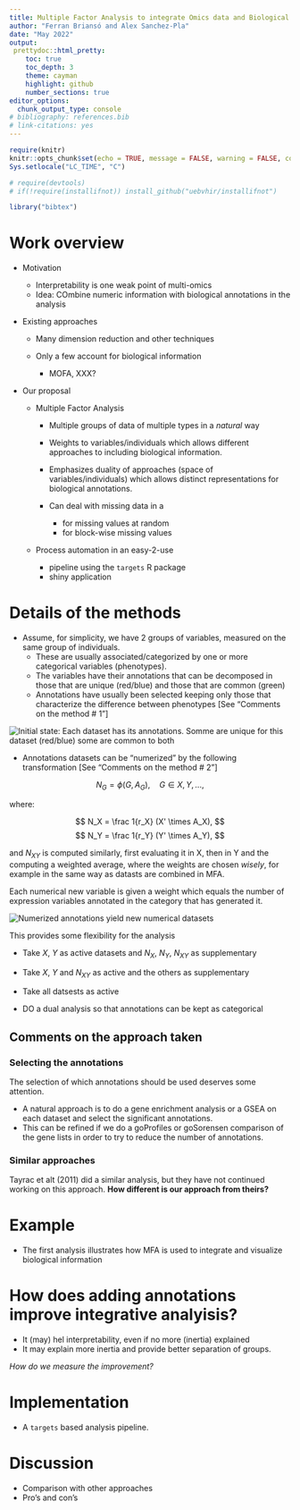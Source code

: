 ```yaml
---
title: Multiple Factor Analysis to integrate Omics data and Biological Information
author: "Ferran Briansó and Alex Sanchez-Pla"
date: "May 2022"
output:
 prettydoc::html_pretty:
    toc: true
    toc_depth: 3
    theme: cayman
    highlight: github
    number_sections: true
editor_options: 
  chunk_output_type: console
# bibliography: references.bib
# link-citations: yes
---
```


```r
require(knitr)
knitr::opts_chunk$set(echo = TRUE, message = FALSE, warning = FALSE, comment = NA, prompt = TRUE, tidy = FALSE, fig.width = 7, fig.height = 7, fig_caption = TRUE,cache=FALSE)
Sys.setlocale("LC_TIME", "C")
```

```r
# require(devtools)
# if(!require(installifnot)) install_github("uebvhir/installifnot")

library("bibtex")
```

# Work overview

-   Motivation

    -   Interpretability is one weak point of multi-omics
    -   Idea: COmbine numeric information with biological annotations in the analysis

-   Existing approaches

    -   Many dimension reduction and other techniques

    -   Only a few account for biological information

        -   MOFA, XXX?

-   Our proposal

    -   Multiple Factor Analysis

        -   Multiple groups of data of multiple types in a *natural* way

        -   Weights to variables/individuals which allows different approaches to including biological information.

        -   Emphasizes duality of approaches (space of variables/individuals) which allows distinct representations for biological annotations.

        -   Can deal with missing data in a

            -   for missing values at random
            -   for block-wise missing values

    -   Process automation in an easy-2-use

        -   pipeline using the `targets` R package
        -   shiny application

# Details of the methods

- Assume, for simplicity, we have 2 groups of variables, measured on the same group of individuals.
  - These are usually associated/categorized by one or more categorical variables (phenotypes).
  - The variables have their annotations that can be decomposed in those that are unique (red/blue) and those that are common (green)
  -   Annotations have usually been selected keeping only those that characterize the difference between phenotypes [See "Comments on the method \# 1"]

![](Omics2BioKnowledge-0.jpeg "Initial state: Each dataset has its annotations. Somme are unique for this dataset (red/blue) some are common to both")

- Annotations datasets can be "numerized" by the following transformation [See "Comments on the method \# 2"]

$$
N_G = \phi(G, A_G) , \quad G\in {X, Y, ...},
$$

where:

$$
N_X = \frac 1{r_X} (X' \times A_X), 
$$
$$
N_Y = \frac 1{r_Y} (Y' \times A_Y), 
$$

and $N_{XY}$ is computed similarly, first evaluating it in X, then in Y and the computing a weighted average, where the weights are chosen *wisely*, for example in the same way as datasts are combined in MFA.

Each numerical new variable is given a weight which equals the number of expression variables annotated in the category that has generated it.

![](Omics2BioKnowledge-1.jpeg "Numerized annotations yield new numerical datasets")

This provides some flexibility for the analysis

- Take $X$, $Y$ as active datasets and $N_X$, $N_Y$, $N_{XY}$ as supplementary

- Take $X$, $Y$ and $N_{XY}$ as active and the others as supplementary

- Take all datsests as active

- DO a dual analysis so that annotations can be kept as categorical

## Comments on the approach taken 

### Selecting the annotations

The selection of which annotations should be used deserves some attention.

- A natural approach is to do a gene enrichment analysis or a GSEA on each dataset and select the significant annotations.
- This can be refined if we do a goProfiles or goSorensen comparison of the gene lists in order to try to reduce the number of annotations.

### Similar approaches

Tayrac et alt (2011) did a similar analysis, but they have not continued working on this approach. **How different is our approach from theirs?**

# Example

- The first analysis illustrates how MFA is used to integrate and visualize biological information

# How does adding annotations improve integrative analyisis?

- It (may) hel interpretability, even if no more (inertia) explained
- It may explain more inertia and provide better separation of groups.

_How do we measure the improvement?_


# Implementation

- A `targets` based analysis pipeline.


# Discussion

- Comparison with other approaches
- Pro's and con's

